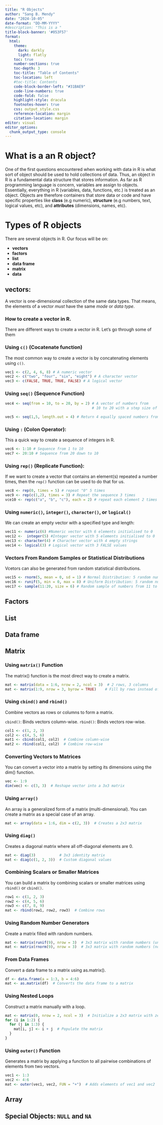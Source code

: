 ```yaml
---
title: "R Objects"
author: "Sang B. Mendy"
date: "2024-10-05"
date-format: "DD-MM-YYYY"
#description: "This is a "
title-block-banner: '#053F57'
format:
  html:
    theme:
      dark: darkly
      light: flatly
    toc: true
    number-sections: true
    toc-depth: 3
    toc-title: "Table of Contents"
    toc-location: left
    #toc-title: Contents
    code-block-border-left: "#31BAE9"
    code-line-numbers: true
    code-fold: false
    highlight-style: dracula
    footnotes-hover: true
    css: output_style.css
    reference-location: margin
    citation-location: margin
editor: visual
editor_options: 
  chunk_output_type: console
---
```


# What is a an R object?

One of the first questions encountered when working with data in R is what sort of object should be used to hold collections of data. Thus, an object in R is a fundamental data structure that stores information. As far as R programming language is concern, variables are assign to objects. Essentially, everything in R (variables, data, functions, etc.) is treated as an object. Objects are therefore containers that store data or code and have specific properties like **class** (e.g numeric), **structure** (e.g numbers, text, logical values, etc), and **attributes** (dimensions, names, etc).

# Types of R objects

There are several objects in R. Our focus will be on:

- **vectors**
- **factors**
- **list**
- **data frame**
- **matrix**
- **data**

## **vectors**: 
A vector is one-dimensional collection of the same data types. That means, the elements of a vector *must* have the same *mode* or *data type*.

### How to create a vector in R.
There are different ways to create a vector in R. Let's go through some of them

### Using `c()` (Cocatenate function)
The most common way to create a vector is by concatenating elements using `c()`.

```r
vec1 <- c(2, 4, 6, 8) # A numeric vector
vec2 <- c("two", "four", "six", "eight") # A character vector
vec3 <- c(FALSE, TRUE, TRUE, FALSE) # A logical vector
```

### Using `seq()` **(Sequence Function)**

```r
vec4 <- seq(from = 10, to = 20, by = 2) # A vector of numbers from
                                        # 10 to 20 with a step size of 2

vec5 <- seq(1,5, length.out = 4) # Return 4 equally spaced numbers from 1 to 5.
```

### Using `:` **(Colon Operator)**: 
This a quick way to create a sequence of integers in R.

```r
vec6 <- 1:10 # Sequence from 1 to 10
vec7 <- 20:10 # Sequence from 20 down to 10
```

### Using `rep()` (Replicate Function):
If we want to create a vector that contains an element(s) repeated a number times, then the `rep()` function can be used to do that for us.

```r
vec8 <- rep(0, times = 5) # repeat "0" 5 times
vec9 <- rep(c(1,2), times = 3) # Repeat the sequence 3 times
vce10 <- rep(c("a", "b", "c"), each = 2) # repeat each element 2 times
```

### Using `numeric()`, `integer()`, `character()`, or `logical()`

We can create an empty vector with a specified type and length:

```r
vec11 <- numeric(6) #Numeric vector with 6 elements initialised to 0
vec12 <-  integer(5) #Integer vector with 5 elements initialised to 0
vec13 <- character(4) # Character vector with 4 empty strings
vec14 <- logical(3) # Logical vector with 3 FALSE values
```

### Vectors From Random Samples or Statistical Distributions
Vcetors can also be generated from random statistical distributions.

```r
vec15 <- rnorm(5, mean = 0, sd = 1) # Normal Distribution: 5 random numbers
vec16 <- runif(5, min = 0, max = 8) # Uniform Distribution: 5 random numbers
vec17 <- sample(11:20, size = 6) # Random sample of numbers from 11 to 20
```


## **Factors**

## **List**

## **Data frame**

## **Matrix**

### Using `matrix()` Function
The matrix() function is the most direct way to create a matrix.

```r
mat <- matrix(data = 1:6, nrow = 2, ncol = 3)  # 2 rows, 3 columns
mat <- matrix(1:9, nrow = 3, byrow = TRUE)    # Fill by rows instead of columns

``` 

### Using `cbind()` and `rbind()`
Combine vectors as rows or columns to form a matrix.

`cbind()`: Binds vectors column-wise.
`rbind()`: Binds vectors row-wise.

```r
col1 <- c(1, 2, 3)
col2 <- c(4, 5, 6)
mat1 <- cbind(col1, col2)  # Combine column-wise
mat2 <- rbind(col1, col2)  # Combine row-wise
```

### Converting Vectors to Matrices
You can convert a vector into a matrix by setting its dimensions using the dim() function.

```r
vec <- 1:9
dim(vec) <- c(3, 3)  # Reshape vector into a 3x3 matrix
```

### Using `array()`
An array is a generalized form of a matrix (multi-dimensional). You can create a matrix as a special case of an array.

```r
mat <- array(data = 1:6, dim = c(2, 3))  # Creates a 2x3 matrix
``` 

### Using `diag()`
Creates a diagonal matrix where all off-diagonal elements are 0.

```r
mat <- diag(3)           # 3x3 identity matrix
mat <- diag(c(1, 2, 3))  # Custom diagonal values
```

### Combining Scalars or Smaller Matrices
You can build a matrix by combining scalars or smaller matrices using `rbind()` or `cbind()`.

```r
row1 <- c(1, 2, 3)
row2 <- c(4, 5, 6)
row3 <- c(7, 8, 9)
mat <- rbind(row1, row2, row3)  # Combine rows
```

### Using Random Number Generators
Create a matrix filled with random numbers.

```r
mat <- matrix(runif(9), nrow = 3)  # 3x3 matrix with random numbers (uniform distribution)
mat <- matrix(rnorm(9), nrow = 3)  # 3x3 matrix with random numbers (normal distribution)
```

### From Data Frames
Convert a data frame to a matrix using as.matrix().

```r
df <- data.frame(a = 1:3, b = 4:6)
mat <- as.matrix(df)  # Converts the data frame to a matrix
```

### Using Nested Loops
Construct a matrix manually with a loop.


```r
mat <- matrix(0, nrow = 2, ncol = 3)  # Initialize a 2x3 matrix with zeros
for (i in 1:2) {
  for (j in 1:3) {
    mat[i, j] <- i + j  # Populate the matrix
  }
}
```

### Using `outer()` Function
Generates a matrix by applying a function to all pairwise combinations of elements from two vectors.

```r
vec1 <- 1:3
vec2 <- 4:6
mat <- outer(vec1, vec2, FUN = "+")  # Adds elements of vec1 and vec2
```

## **Array**

## **Special Objects**: `NULL` and `NA`